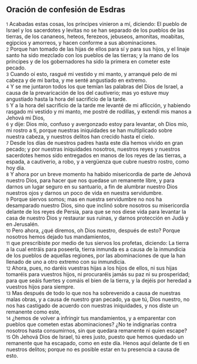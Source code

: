 == Oración de confesión de Esdras ==

{{anchor|1}} <small>1</small> Acabadas estas cosas, los príncipes vinieron a mí, diciendo: El pueblo de Israel y los sacerdotes y levitas no se han separado de los pueblos de las tierras, de los cananeos, heteos, ferezeos, jebuseos, amonitas, moabitas, egipcios y amorreos, y hacen conforme a sus abominaciones.<br>
{{anchor|2}} <small>2</small> Porque han tomado de las hijas de ellos para sí y para sus hijos, y el linaje santo ha sido mezclado con los pueblos de las tierras; y la mano de los príncipes y de los gobernadores ha sido la primera en cometer este pecado.<br>
{{anchor|3}} <small>3</small> Cuando oí esto, rasgué mi vestido y mi manto, y arranqué pelo de mi cabeza y de mi barba, y me senté angustiado en extremo.<br>
{{anchor|4}} <small>4</small> Y se me juntaron todos los que temían las palabras del Dios de Israel, a causa de la prevaricación de los del cautiverio; mas yo estuve muy angustiado hasta la hora del sacrificio de la tarde.<br>
{{anchor|5}} <small>5</small> Y a la hora del sacrificio de la tarde me levanté de mi aflicción, y habiendo rasgado mi vestido y mi manto, me postré de rodillas, y extendí mis manos a Jehová mi Dios,<br>
{{anchor|6}} <small>6</small> y dije: Dios mío, confuso y avergonzado estoy para levantar, oh Dios mío, mi rostro a ti, porque nuestras iniquidades se han multiplicado sobre nuestra cabeza, y nuestros delitos han crecido hasta el cielo.<br>
{{anchor|7}} <small>7</small> Desde los días de nuestros padres hasta este día hemos vivido en gran pecado; y por nuestras iniquidades nosotros, nuestros reyes y nuestros sacerdotes hemos sido entregados en manos de los reyes de las tierras, a espada, a cautiverio, a robo, y a vergüenza que cubre nuestro rostro, como hoy día.<br>
{{anchor|8}} <small>8</small> Y ahora por un breve momento ha habido misericordia de parte de Jehová nuestro Dios, para hacer que nos quedase un remanente libre, y para darnos un lugar seguro en su santuario, a fin de alumbrar nuestro Dios nuestros ojos y darnos un poco de vida en nuestra servidumbre.<br>
{{anchor|9}} <small>9</small> Porque siervos somos; mas en nuestra servidumbre no nos ha desamparado nuestro Dios, sino que inclinó sobre nosotros su misericordia delante de los reyes de Persia, para que se nos diese vida para levantar la casa de nuestro Dios y restaurar sus ruinas, y darnos protección en Judá y en Jerusalén.<br>
{{anchor|10}} <small>10</small> Pero ahora, ¿qué diremos, oh Dios nuestro, después de esto? Porque nosotros hemos dejado tus mandamientos,<br>
{{anchor|11}} <small>11</small> que prescribiste por medio de tus siervos los profetas, diciendo: La tierra a la cual entráis para poseerla, tierra inmunda es a causa de la inmundicia de los pueblos de aquellas regiones, por las abominaciones de que la han llenado de uno a otro extremo con su inmundicia.<br>
{{anchor|12}} <small>12</small> Ahora, pues, no daréis vuestras hijas a los hijos de ellos, ni sus hijas tomaréis para vuestros hijos, ni procuraréis jamás su paz ni su prosperidad; para que seáis fuertes y comáis el bien de la tierra, y la dejéis por heredad a vuestros hijos para siempre.<br>
{{anchor|13}} <small>13</small> Mas después de todo lo que nos ha sobrevenido a causa de nuestras malas obras, y a causa de nuestro gran pecado, ya que tú, Dios nuestro, no nos has castigado de acuerdo con nuestras iniquidades, y nos diste un remanente como este,<br>
{{anchor|14}} <small>14</small> ¿hemos de volver a infringir tus mandamientos, y a emparentar con pueblos que cometen estas abominaciones? ¿No te indignarías contra nosotros hasta consumirnos, sin que quedara remanente ni quien escape?<br>
{{anchor|15}} <small>15</small> Oh Jehová Dios de Israel, tú eres justo, puesto que hemos quedado un remanente que ha escapado, como en este día. Henos aquí delante de ti en nuestros delitos; porque no es posible estar en tu presencia a causa de esto.<br>
